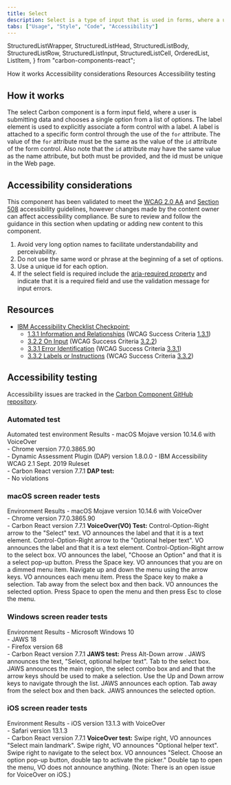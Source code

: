 ```yaml
---
title: Select
description: Select is a type of input that is used in forms, where a user is submitting data and chooses one option from a list.
tabs: ["Usage", "Style", "Code", "Accessibility"]
---
```


  StructuredListWrapper,
  StructuredListHead,
  StructuredListBody,
  StructuredListRow,
  StructuredListInput,
  StructuredListCell,
  OrderedList,
  ListItem,
} from "carbon-components-react";

<AnchorLinks>
  <AnchorLink>How it works</AnchorLink>
  <AnchorLink>Accessibility considerations</AnchorLink>
  <AnchorLink>Resources</AnchorLink>
  <AnchorLink>Accessibility testing</AnchorLink>
</AnchorLinks>

## How it works

The select Carbon component is a form input field, where a user is submitting data and chooses a single option from a list of options. The label element is used to explicitly associate a form control with a label. A label is attached to a specific form control through the use of the `for` attribute. The value of the `for` attribute must be the same as the value of the `id` attribute of the form control. Also note that the `id` attribute may have the same value as the name attribute, but both must be provided, and the id must be unique in the Web page.

## Accessibility considerations

This component has been validated to meet the [WCAG 2.0 AA](https://www.w3.org/TR/WCAG20/) and [Section 508](http://www.section508.gov/) accessibility guidelines, however changes made by the content owner can affect accessibility compliance. Be sure to review and follow the guidance in this section when updating or adding new content to this component.

1. Avoid very long option names to facilitate understandability and perceivability.
2. Do not use the same word or phrase at the beginning of a set of options.
3. Use a unique id for each option.
4. If the select field is required include the [aria-required property](https://www.w3.org/TR/WCAG20-TECHS/ARIA2.html) and indicate that it is a required field and use the validation message for input errors.

## Resources

- [IBM Accessibility Checklist Checkpoint:](https://www.ibm.com/able/guidelines/ci162/accessibility_checklist.html)
  - [1.3.1 Information and Relationships](https://www.ibm.com/able/guidelines/ci162/info_and_relationships.html) (WCAG Success Criteria [1.3.1](https://www.w3.org/WAI/WCAG21/Understanding/info-and-relationships))
  - [3.2.2 On Input](https://www.ibm.com/able/guidelines/ci162/on_input.html) (WCAG Success Criteria [3.2.2](http://www.w3.org/TR/2008/REC-WCAG20-20081211/#content-structure-separation-programmatic))
  - [3.3.1 Error Identification](https://www.ibm.com/able/guidelines/ci162/error_id.html) (WCAG Success Criteria [3.3.1](https://www.w3.org/WAI/WCAG21/Understanding/error-identification))
  - [3.3.2 Labels or Instructions](https://www.ibm.com/able/guidelines/ci162/labels_or_instructions.html) (WCAG Success Criteria [3.3.2](http://www.w3.org/TR/2008/REC-WCAG20-20081211/#minimize-error-cues))

## Accessibility testing

Accessibility issues are tracked in the [Carbon Component GitHub repository](https://github.com/carbon-design-system/carbon/milestones).

### Automated test

<Row>
  <Column noGutterSm>
    <StructuredListWrapper>
      <StructuredListHead>
        <StructuredListRow head>
          <StructuredListCell head>
            Automated test environment
          </StructuredListCell>
          <StructuredListCell head>Results</StructuredListCell>
        </StructuredListRow>
      </StructuredListHead>
      <StructuredListBody>
        <StructuredListRow>
          <StructuredListCell>
            - macOS Mojave version 10.14.6 with VoiceOver
            <br />
            - Chrome version 77.0.3865.90
            <br />
            - Dynamic Assessment Plugin (DAP) version 1.8.0.0 - IBM
            Accessibility WCAG 2.1 Sept. 2019 Ruleset
            <br />- Carbon React version 7.7.1
          </StructuredListCell>
          <StructuredListCell>
            <strong>DAP test:</strong>
            <br />- No violations
          </StructuredListCell>
        </StructuredListRow>
      </StructuredListBody>
    </StructuredListWrapper>
  </Column>
</Row>

### macOS screen reader tests

<Row>
  <Column noGutterSm>
    <StructuredListWrapper>
      <StructuredListHead>
        <StructuredListRow head>
          <StructuredListCell head>Environment </StructuredListCell>
          <StructuredListCell head>Results</StructuredListCell>
        </StructuredListRow>
      </StructuredListHead>
      <StructuredListBody>
        <StructuredListRow>
          <StructuredListCell>
            - macOS Mojave version 10.14.6 with VoiceOver
            <br />
            - Chrome version 77.0.3865.90
            <br />- Carbon React version 7.7.1
          </StructuredListCell>
          <StructuredListCell>
            <strong>VoiceOver(VO) Test:</strong>
            <OrderedList>
              <ListItem>
                Control-Option-Right arrow to the "Select" text. VO announces
                the label and that it is a text element.
              </ListItem>
              <ListItem>
                Control-Option-Right arrow to the "Optional helper text". VO
                announces the label and that it is a text element.
              </ListItem>
              <ListItem>
                Control-Option-Right arrow to the select box. VO announces the
                label, "Choose an Option" and that it is a select pop-up button.
              </ListItem>
              <ListItem>
                Press the Space key. VO announces that you are on a dimmed menu
                item.
              </ListItem>
              <ListItem>
                Navigate up and down the menu using the arrow keys. VO announces
                each menu item.
              </ListItem>
              <ListItem>Press the Space key to make a selection.</ListItem>
              <ListItem>
                Tab away from the select box and then back. VO announces the
                selected option.
              </ListItem>
              <ListItem>
                Press Space to open the menu and then press Esc to close the
                menu.
              </ListItem>
            </OrderedList>
          </StructuredListCell>
        </StructuredListRow>
      </StructuredListBody>
    </StructuredListWrapper>
  </Column>
</Row>

### Windows screen reader tests

<Row>
  <Column noGutterSm>
    <StructuredListWrapper>
      <StructuredListHead>
        <StructuredListRow head>
          <StructuredListCell head>Environment</StructuredListCell>
          <StructuredListCell head>Results</StructuredListCell>
        </StructuredListRow>
      </StructuredListHead>
      <StructuredListBody>
        <StructuredListRow>
          <StructuredListCell>
            - Microsoft Windows 10
            <br />
            - JAWS 18
            <br />
            - Firefox version 68
            <br />- Carbon React version 7.7.1
          </StructuredListCell>
          <StructuredListCell>
            <strong>JAWS test:</strong>
            <OrderedList>
              <ListItem>
                Press Alt-Down arrow . JAWS announces the text, "Select,
                optional helper text".
              </ListItem>
              <ListItem>
                Tab to the select box. JAWS announces the main region, the
                select combo box and and that the arrow keys should be used to
                make a selection.
              </ListItem>
              <ListItem>
                Use the Up and Down arrow keys to navigate through the list.
                JAWS announces each option.
              </ListItem>
              <ListItem>
                Tab away from the select box and then back. JAWS announces the
                selected option.
              </ListItem>
            </OrderedList>
          </StructuredListCell>
        </StructuredListRow>
      </StructuredListBody>
    </StructuredListWrapper>
  </Column>
</Row>

### iOS screen reader tests

<Row>
  <Column noGutterSm>
    <StructuredListWrapper>
      <StructuredListRow head>
        <StructuredListCell head>Environment </StructuredListCell>
        <StructuredListCell head>Results</StructuredListCell>
      </StructuredListRow>
      <StructuredListBody>
        <StructuredListRow>
          <StructuredListCell>
            - iOS version 13.1.3 with VoiceOver
            <br />
            - Safari version 13.1.3
            <br />- Carbon React version 7.7.1
          </StructuredListCell>
          <StructuredListCell>
            <strong>VoiceOver test:</strong>
            <OrderedList>
              <ListItem>
                Swipe right, VO announces "Select main landmark".
              </ListItem>
              <ListItem>
                Swipe right, VO announces "Optional helper text".
              </ListItem>
              <ListItem>
                Swipe right to navigate to the select box. VO announces "Select.
                Choose an option pop-up button, double tap to activate the
                picker."
              </ListItem>
              <ListItem>
                Double tap to open the menu, VO does not announce anything.
                (Note: There is an open issue for VoiceOver on iOS.)
              </ListItem>
            </OrderedList>
          </StructuredListCell>
        </StructuredListRow>
      </StructuredListBody>
    </StructuredListWrapper>
  </Column>
</Row>
